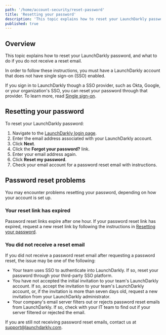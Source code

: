```yaml
---
path: '/home/account-security/reset-password'
title: 'Resetting your password'
description: 'This topic explains how to reset your LaunchDarkly password, and what to do if you do not receive a reset email.'
published: true
---
```


## Overview

This topic explains how to reset your LaunchDarkly password, and what to do if you do not receive a reset email.

In order to follow these instructions, you must have a LaunchDarkly account that does not have single sign-on (SSO) enabled.

If you sign in to LaunchDarkly though a SSO provider, such as Okta, Google, or your organization's SSO, you can reset your password through that provider. To learn more, read [Single sign-on](/home/account-security/sso).

## Resetting your password

To reset your LaunchDarkly password:

1. Navigate to the [LaunchDarkly login page](https://app.launchdarkly.com/login).
2. Enter the email address associated with your LaunchDarkly account.
3. Click **Next**.
4. Click the **Forgot your password?** link.
5. Enter your email address again.
6. Click **Reset my password**.
7. Check your email account for a password reset email with instructions.

## Password reset problems

You may encounter problems resetting your password, depending on how your account is set up.

### Your reset link has expired

Password reset links expire after one hour. If your password reset link has expired, request a new reset link by following the instructions in [Resetting your password](#resetting-your-password).

### You did not receive a reset email

If you did not receive a password reset email after requesting a password reset, the issue may be one of the following:

- Your team uses SSO to authenticate into LaunchDarkly. If so, reset your password through your third-party SSO platform.
- You have not accepted the initial invitation to your team's LaunchDarkly account. If so, accept the invitation to your team's LaunchDarkly account, or, if the invitation is more than seven days old, request a new invitation from your LaunchDarkly administrator.
- Your company's email server filters out or rejects password reset emails from LaunchDarkly. If so, check with your IT team to find out if your server filtered or rejected the email.

If you are still not receiving password reset emails, contact us at support@launchdarkly.com.
